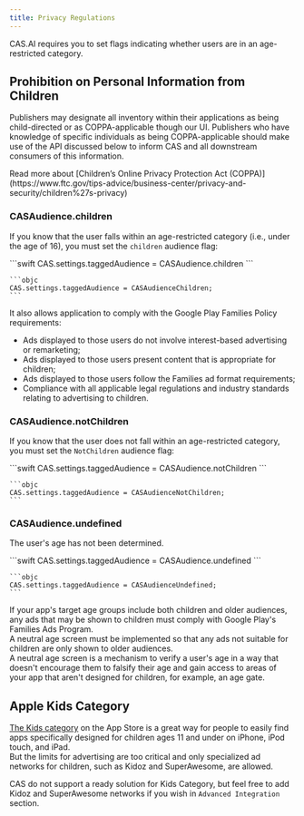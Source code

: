 ```yaml
---
title: Privacy Regulations
---
```


CAS.AI requires you to set flags indicating whether users are in an age-restricted category.

## Prohibition on Personal Information from Children
Publishers may designate all inventory within their applications as being child-directed or as COPPA-applicable though our UI. Publishers who have knowledge of specific individuals as being COPPA-applicable should make use of the API discussed below to inform CAS and all downstream consumers of this information.  

<Info>
Read more about [Children’s Online Privacy Protection Act (COPPA)](https://www.ftc.gov/tips-advice/business-center/privacy-and-security/children%27s-privacy)
</Info>

### CASAudience.children
If you know that the user falls within an age-restricted category (i.e., under the age of 16), you must set the `children` audience flag:

<CodeGroup synchronize="true">
    ```swift
    CAS.settings.taggedAudience = CASAudience.children
    ```

    ```objc
    CAS.settings.taggedAudience = CASAudienceChildren;
    ```
</CodeGroup>

It also allows application to comply with the Google Play Families Policy requirements:
 - Ads displayed to those users do not involve interest-based advertising or remarketing;
 - Ads displayed to those users present content that is appropriate for children;
 - Ads displayed to those users follow the Families ad format requirements;
 - Compliance with all applicable legal regulations and industry standards relating to advertising to children.
 
### CASAudience.notChildren
If you know that the user does not fall within an age-restricted category, you must set the `NotChildren` audience flag:

<CodeGroup synchronize="true">
    ```swift
    CAS.settings.taggedAudience =  CASAudience.notChildren
    ```

    ```objc
    CAS.settings.taggedAudience = CASAudienceNotChildren;
    ```
</CodeGroup>

### CASAudience.undefined
The user's age has not been determined.

<CodeGroup synchronize="true">
    ```swift
    CAS.settings.taggedAudience = CASAudience.undefined
    ```

    ```objc
    CAS.settings.taggedAudience = CASAudienceUndefined;
    ```
</CodeGroup>

If your app's target age groups include both children and older audiences, any ads that may be shown to children must comply with Google Play's Families Ads Program.  
A neutral age screen must be implemented so that any ads not suitable for children are only shown to older audiences.  
A neutral age screen is a mechanism to verify a user's age in a way that doesn't encourage them to falsify their age and gain access to areas of your app that aren't designed for children, for example, an age gate.

## Apple Kids Category
[The Kids category](https://developer.apple.com/app-store/kids-apps/) on the App Store is a great way for people to easily find apps specifically designed for children ages 11 and under on iPhone, iPod touch, and iPad.  
But the limits for advertising are too critical and only specialized ad networks for children, such as Kidoz and SuperAwesome, are allowed.  

CAS do not support a ready solution for Kids Category, but feel free to add Kidoz and SuperAwesome networks if you wish in `Advanced Integration` section.
